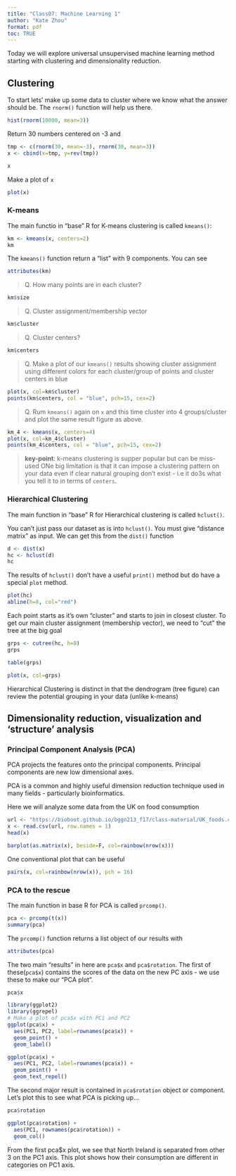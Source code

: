 ```yaml
---
title: "Class07: Machine Learning 1"
author: "Kate Zhou"
format: pdf
toc: TRUE
---
```


Today we will explore universal unsupervised machine learning method starting with clustering and dimensionality reduction.

## Clustering

To start lets' make up some data to cluster where we know what the answer should be. The `rnorm()` function will help us there.

```r
hist(rnorm(10000, mean=3))
```
Return 30 numbers centered on -3 and 
```r
tmp <- c(rnorm(30, mean=-3), rnorm(30, mean=3))
x <- cbind(x=tmp, y=rev(tmp))

x
```

Make a plot of `x`
```r
plot(x)
```

### K-means
 The main functio in "base" R for K-means clustering is called `kmeans()`:
```r
km <- kmeans(x, centers=2)
km
```
 
The `kmeans()` function return a "list" with 9 components. You can see
```r
attributes(km)
```
> Q. How many points are in each cluster?

```r
km$size
```

> Q. Cluster assignment/membership vector

```r
km$cluster
```

> Q. Cluster centers?

```r
km$centers
```

> Q. Make a plot of our `kmeans()` results showing cluster assignment using different colors for each cluster/group of points and cluster centers in blue

```r
plot(x, col=km$cluster)
points(km$centers, col = "blue", pch=15, cex=2)
```

> Q. Rum `kmeans()` again on `x` and this time cluster into 4 groups/cluster and plot the same result figure as above.

```r
km_4 <- kmeans(x, centers=4)
plot(x, col=km_4$cluster)
points(km_4$centers, col = "blue", pch=15, cex=2)
```

> **key-point**: k-means clustering is supper popular but can be miss-used ONe big limitation is that it can impose a clustering pattern on your data even if clear natural grouping don't exist - i.e it do3s what you tell it to in terms of `centers`.

### Hierarchical Clustering

The main function in "base" R for Hierarchical clustering is called `hclust()`.

You can't just pass our dataset as is into `hclust()`. You must give "distance matrix" as input. We can get this from the `dist()` function
```r
d <- dist(x)
hc <- hclust(d)
hc
```

The results of `hclust()` don't have a useful `print()` method but do have a special `plot` method.
```r
plot(hc)
abline(h=8, col="red")
```

Each point starts as it's own "cluster" and starts to join in closest cluster. To get our main cluster assignment (membership vector), we need to "cut" the tree at the big goal 
```r
grps <- cutree(hc, h=8)
grps
```

```r
table(grps)
```
```r
plot(x, col=grps)
```
Hierarchical Clustering is distinct in that the dendrogram (tree figure) can review the potential grouping in your data (unlike k-means)

## Dimensionality reduction, visualization and 'structure' analysis

### Principal Component Analysis (PCA)

PCA projects the features onto the principal components. Principal components are new low dimensional axes.


PCA is a common and highly useful dimension reduction technique used in many fields - particularly bioinformatics.

Here we will analyze some data from the UK on food consumption
```r
url <- "https://bioboot.github.io/bggn213_f17/class-material/UK_foods.csv"
x <- read.csv(url, row.names = 1)
head(x)
```
```r
barplot(as.matrix(x), beside=F, col=rainbow(nrow(x)))
```
One conventional plot that can be useful 
```r
pairs(x, col=rainbow(nrow(x)), pch = 16)

```

### PCA to the rescue

The main function in base R for PCA is called `prcomp()`.
```r
pca <- prcomp(t(x))
summary(pca)
```
The `prcomp()` function returns a list object of our results with
```r
attributes(pca)
```
The two main "results" in here are `pca$x` and `pca$rotation`. The first of these(`pca$x`) contains the scores of the data on the new PC axis - we use these to make our "PCA plot".
```r
pca$x
```

```r
library(ggplot2)
library(ggrepel)
# Make a plot of pca$x with PC1 and PC2
ggplot(pca$x) +
  aes(PC1, PC2, label=rownames(pca$x)) +
  geom_point() +
  geom_label()
```

```r
ggplot(pca$x) +
  aes(PC1, PC2, label=rownames(pca$x)) +
  geom_point() +
  geom_text_repel()
```

The second major result is contained in `pca$rotation` object or component. Let's plot this to see what PCA is picking up...
```r
pca$rotation
```


```r
ggplot(pca$rotation) + 
  aes(PC1, rownames(pca$rotation)) +
  geom_col()
```

From the first pca$x plot, we see that North Ireland is separated from other 3 on the PC1 axis. This plot shows how their consumption are different in categories on PC1 axis.

